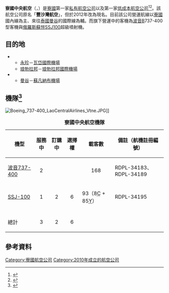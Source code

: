 {{noteTA
|1=zh-hans:永珍;zh-hant:萬象;zh-cn:万象;zh-hk:永珍;zh-tw:永珍;zh-sg:永珍;zh-mo:永珍;
|2=zh-hans:老挝;zh-hant:寮國;zh-cn:老挝;zh-hk:老撾;zh-tw:寮國;zh-sg:寮国;zh-mo:老撾;
}}
{{Infobox Airline
| airline        = 寮國中央航空<br>{{lang|lo|ສາຍການບິນສປປລາວສູນກາງ}}<br>{{lang|en|Lao Central Airlines}}
| image          = 
| logo           = 
| logo_size      = 
| fleet_size     = 3（+2訂購中）
| destinations   = 4
| IATA           = LF
| ICAO           = LKA
| callsign       = NAKLAO
| parent         = {{flagicon|LAO}} 豐沙灣集團
| company_slogan =
| founded        = 2010年
| headquarters   = {{LAO}} [[永珍|永珍]]
| key_people     = 
| hubs           = {{LAO}} [[瓦岱國際機場|瓦岱國際機場]]
| secondary_hubs = 
| focus_cities   = 
| frequent_flyer = 
| lounge         = 
| alliance       = 
| website        = http://www.flylaocentral.com{{dead link|date=2017年12月 |bot=InternetArchiveBot |fix-attempted=yes }}
}}

'''寮國中央航空'''（{{lang-lo|'''ສາຍການບິນສປປລາວສູນກາງ'''}}，{{lang-en|'''Lao Central Airlines'''}}）是[[寮國|寮國]]第一家[[民營企業|私有航空公司]]以及第一家[[低成本航空公司|低成本航空公司]]<ref>{{Cite web |url=http://laoinvestorshouse.com/2011/08/16/lao-central-airlines-sets-sights-on-international-skies/ |title=存档副本 |accessdate=2013-08-16 |archive-date=2013-10-22 |archive-url=https://web.archive.org/web/20131022014728/http://laoinvestorshouse.com/2011/08/16/lao-central-airlines-sets-sights-on-international-skies/ |dead-url=yes }}</ref><ref>{{cite web |url=http://www.travelweekly.asia/news/airline/5912-lao-central-airlines-ready-for-take-off |title=存档副本 |accessdate=2012年7月12日 |deadurl=yes |archiveurl=https://web.archive.org/web/20120122014137/http://www.travelweekly.asia/news/airline/5912-lao-central-airlines-ready-for-take-off |archivedate=2012年1月22日 |df= }}</ref>。該航空公司原名「'''豐沙灣航空'''」，但於2012年改為現名。目前該公司營運航線以[[寮國|寮國]]國內線為主、來往[[泰國|泰國]][[曼谷|曼谷]]的國際線為輔。而旗下營運中的客機為[[波音|波音]]B737-400型客機與[[俄羅斯|俄羅斯]][[蘇愷|蘇愷]][[SSJ100|SSJ100]]超級噴射機。

==目的地==
*{{LAO}}
**[[永珍|永珍]]－[[瓦岱國際機場|瓦岱國際機場]]
**[[琅勃拉邦|琅勃拉邦]]－[[琅勃拉邦國際機場|琅勃拉邦國際機場]]
*{{THA}}
**[[曼谷|曼谷]]－[[蘇凡納布機場|蘇凡納布機場]]

==機隊<ref>{{Cite web |url=http://www.airfleets.net/flottecie/Lao%20Central%20Airlines.htm |title=Lao Central Fleet info |access-date=2013-08-16 |archive-date=2018-07-01 |archive-url=https://web.archive.org/web/20180701070110/http://www.airfleets.net/flottecie/Lao%20Central%20Airlines.htm |dead-url=no }}</ref>==
[[File:Boeing_737-400_LaoCentralAirlines_Vtne.JPG|thumb]]]]
<center>
{| class="toccolours" border="1" cellpadding="3" style="border-collapse:collapse"
|+ '''寮國中央航空機隊'''
|- bgcolor=#1F8106  style="color:white"
!機型
!服務中
!訂購中
!選擇權
!載客數
!備註（航機註冊編號）
|-
|[[波音737|波音737-400]]
|align="center"|2
|
|
|align="center"|168
|RDPL-34183、RDPL-34189
|-
|[[SSJ100|SSJ-100]]
|align="center"|1
|align=center|2
|align="center"|6
|93（8<abbr title="Business Class">C</abbr> + 85<abbr title="Economy Class">Y</abbr>）
|RDPL-34195
|-
|-
!總計
|align=center|3
|align=center|2
|align="center"|6
|
|
|}
</center>

==參考資料==
{{航空公司小作品}}
{{寮國小作品}}
{{Reflist}}

[[Category:寮國航空公司|Category:寮國航空公司]]
[[Category:2010年成立的航空公司|Category:2010年成立的航空公司]]